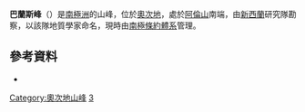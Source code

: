 {{Coord|76|46|S|159|29|E|source:GNIS|display=title}}

'''巴蘭斯峰'''（{{lang-en|Ballance Peak}}）是[[南極洲|南極洲]]的山峰，位於[[奧次地|奧次地]]，處於[[阿倫山|阿倫山]]南端，由[[新西蘭|新西蘭]]研究隊勘察，以該隊地質學家命名，現時由[[南極條約體系|南極條約體系]]管理。

==參考資料==
* {{usgs-gazetteer|id=910}}

{{DEFAULTSORT:Ballance Peak}}
[[Category:奧次地山峰|Category:奧次地山峰]]
[[Category:海拔2000公尺至2999公尺的南極洲山峰|3]]

{{OatesLand-geo-stub}}